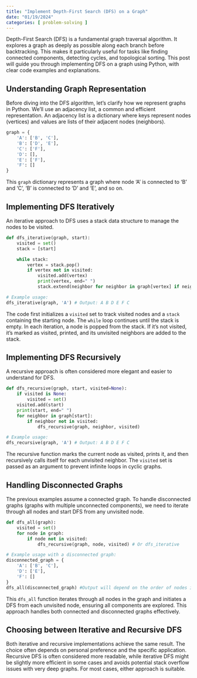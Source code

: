 ```yaml
---
title: "Implement Depth-First Search (DFS) on a Graph"
date: "01/19/2024"
categories: [ problem-solving ]
---
```


Depth-First Search (DFS) is a fundamental graph traversal algorithm.  It explores a graph as deeply as possible along each branch before backtracking.  This makes it particularly useful for tasks like finding connected components, detecting cycles, and topological sorting.  This post will guide you through implementing DFS on a graph using Python, with clear code examples and explanations.


## Understanding Graph Representation

Before diving into the DFS algorithm, let's clarify how we represent graphs in Python.  We'll use an adjacency list, a common and efficient representation. An adjacency list is a dictionary where keys represent nodes (vertices) and values are lists of their adjacent nodes (neighbors).

```python
graph = {
    'A': ['B', 'C'],
    'B': ['D', 'E'],
    'C': ['F'],
    'D': [],
    'E': ['F'],
    'F': []
}
```

This `graph` dictionary represents a graph where node 'A' is connected to 'B' and 'C', 'B' is connected to 'D' and 'E', and so on.


## Implementing DFS Iteratively

An iterative approach to DFS uses a stack data structure to manage the nodes to be visited.

```python
def dfs_iterative(graph, start):
    visited = set()
    stack = [start]

    while stack:
        vertex = stack.pop()
        if vertex not in visited:
            visited.add(vertex)
            print(vertex, end=" ")
            stack.extend(neighbor for neighbor in graph[vertex] if neighbor not in visited)

# Example usage:
dfs_iterative(graph, 'A') # Output: A B D E F C 
```

The code first initializes a `visited` set to track visited nodes and a `stack` containing the starting node.  The `while` loop continues until the stack is empty.  In each iteration, a node is popped from the stack. If it's not visited, it's marked as visited, printed, and its unvisited neighbors are added to the stack.


## Implementing DFS Recursively

A recursive approach is often considered more elegant and easier to understand for DFS.

```python
def dfs_recursive(graph, start, visited=None):
    if visited is None:
        visited = set()
    visited.add(start)
    print(start, end=" ")
    for neighbor in graph[start]:
        if neighbor not in visited:
            dfs_recursive(graph, neighbor, visited)

# Example usage:
dfs_recursive(graph, 'A') # Output: A B D E F C
```

The recursive function marks the current node as visited, prints it, and then recursively calls itself for each unvisited neighbor.  The `visited` set is passed as an argument to prevent infinite loops in cyclic graphs.


## Handling Disconnected Graphs

The previous examples assume a connected graph.  To handle disconnected graphs (graphs with multiple unconnected components), we need to iterate through all nodes and start DFS from any unvisited node.

```python
def dfs_all(graph):
    visited = set()
    for node in graph:
        if node not in visited:
            dfs_recursive(graph, node, visited) # Or dfs_iterative

# Example usage with a disconnected graph:
disconnected_graph = {
    'A': ['B', 'C'],
    'D': ['E'],
    'F': []
}
dfs_all(disconnected_graph) #Output will depend on the order of nodes in the dictionary and whether iterative or recursive is used.  Example: A B C D E F
```

This `dfs_all` function iterates through all nodes in the graph and initiates a DFS from each unvisited node, ensuring all components are explored.  This approach handles both connected and disconnected graphs effectively.


##  Choosing between Iterative and Recursive DFS

Both iterative and recursive implementations achieve the same result. The choice often depends on personal preference and the specific application. Recursive DFS is often considered more readable, while iterative DFS might be slightly more efficient in some cases and avoids potential stack overflow issues with very deep graphs.  For most cases, either approach is suitable.

